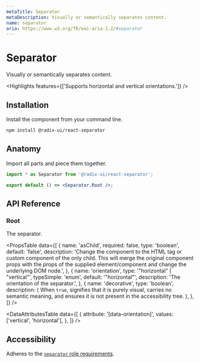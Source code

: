 ```yaml
---
metaTitle: Separator
metaDescription: Visually or semantically separates content.
name: separator
aria: https://www.w3.org/TR/wai-aria-1.2/#separator
---
```


# Separator

<Description>Visually or semantically separates content.</Description>

<HeroContainer>
  <SeparatorDemo />
</HeroContainer>

<HeroCodeBlock folder="Separator" />

<Highlights features={['Supports horizontal and vertical orientations.']} />

## Installation

Install the component from your command line.

```bash
npm install @radix-ui/react-separator
```

## Anatomy

Import all parts and piece them together.

```jsx
import * as Separator from '@radix-ui/react-separator';

export default () => <Separator.Root />;
```

## API Reference

### Root

The separator.

<PropsTable
  data={[
    {
      name: 'asChild',
      required: false,
      type: 'boolean',
      default: 'false',
      description:
        'Change the component to the HTML tag or custom component of the only child. This will merge the original component props with the props of the supplied element/component and change the underlying DOM node.',
    },
    {
      name: 'orientation',
      type: '"horizontal" | "vertical"',
      typeSimple: 'enum',
      default: '"horizontal"',
      description: 'The orientation of the separator.',
    },
    {
      name: 'decorative',
      type: 'boolean',
      description: (
        <span>
          When <Code>true</Code>, signifies that it is purely visual, carries no
          semantic meaning, and ensures it is not present in the accessibility
          tree.
        </span>
      ),
    },
  ]}
/>

<DataAttributesTable
  data={[
    {
      attribute: '[data-orientation]',
      values: ['vertical', 'horizontal'],
    },
  ]}
/>

## Accessibility

Adheres to the [`separator` role requirements](https://www.w3.org/TR/wai-aria-1.2/#separator).
